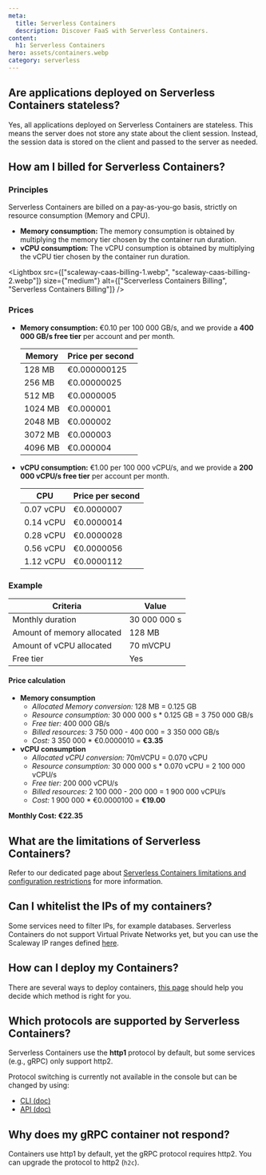 ```yaml
---
meta:
  title: Serverless Containers
  description: Discover FaaS with Serverless Containers.
content:
  h1: Serverless Containers
hero: assets/containers.webp
category: serverless
---
```


## Are applications deployed on Serverless Containers stateless?

Yes, all applications deployed on Serverless Containers are stateless. This means the server does not store any state about the client session. Instead, the session data is stored on the client and passed to the server as needed.

## How am I billed for Serverless Containers?

### Principles

Serverless Containers are billed on a pay-as-you-go basis, strictly on resource consumption (Memory and CPU). 

* **Memory consumption:** The memory consumption is obtained by multiplying the memory tier chosen by the container run duration.
* **vCPU consumption:** The vCPU consumption is obtained by multiplying the vCPU tier chosen by the container run duration.

<Lightbox src={["scaleway-caas-billing-1.webp", "scaleway-caas-billing-2.webp"]} size={"medium"}  alt={["Scerverless Containers Billing", "Serverless Containers Billing"]} />

### Prices 

* **Memory consumption:** €0.10 per 100 000 GB/s, and we provide a **400 000 GB/s free tier** per account and per month.

    | Memory   | Price per second  |
    |--------- |------------------ |
    | 128 MB   | €0.000000125 	   |
    | 256 MB   | €0.00000025  	   |
    | 512 MB   | €0.0000005   	   |
    | 1024 MB  | €0.000001 	       |
    | 2048 MB  | €0.000002    	   |
    | 3072 MB  | €0.000003    	   |
    | 4096 MB  | €0.000004    	   |

* **vCPU consumption:** €1.00 per 100 000 vCPU/s, and we provide a **200 000 vCPU/s free tier** per account per month.

    | CPU       	| Price per second  |
    |------------ |------------------ |
    | 0.07 vCPU 	| €0.0000007 	      |
    | 0.14 vCPU 	| €0.0000014	      |
    | 0.28 vCPU 	| €0.0000028        |
    | 0.56 vCPU 	| €0.0000056	      |
    | 1.12 vCPU 	| €0.0000112        |

### Example

| Criteria                   | Value        	|
|--------------------------- |--------------	|
| Monthly duration           | 30 000 000 s 	|
| Amount of memory allocated | 128 MB       	|
| Amount of vCPU allocated   | 70 mVCPU     	|
| Free tier                  | Yes          	|

#### Price calculation

* **Memory consumption**
    * *Allocated Memory conversion:* 128 MB = 0.125 GB
    * *Resource consumption:* 30 000 000 s * 0.125 GB = 3 750 000 GB/s
    * *Free tier:* 400 000 GB/s
    * *Billed resources:* 3 750 000 - 400 000 = 3 350 000 GB/s
    * *Cost:* 3 350 000 * €0.0000010 = **€3.35**
* **vCPU consumption**
    * *Allocated vCPU conversion:* 70mVCPU = 0.070 vCPU
    * *Resource consumption:* 30 000 000 s * 0.070 vCPU = 2 100 000 vCPU/s
    * *Free tier:* 200 000 vCPU/s
    * *Billed resources:* 2 100 000 - 200 000 = 1 900 000 vCPU/s
    * *Cost:* 1 900 000 * €0.0000100 = **€19.00**

**Monthly Cost: €22.35**

## What are the limitations of Serverless Containers?

Refer to our dedicated page about [Serverless Containers limitations and configuration restrictions](/serverless/containers/reference-content/containers-limitations/) for more information.

## Can I whitelist the IPs of my containers?

Some services need to filter IPs, for example databases. Serverless Containers do not support Virtual Private Networks yet, but you can use the Scaleway IP ranges defined [here](http://as12876.net/).

## How can I deploy my Containers?

There are several ways to deploy containers, [this page](/serverless/containers/reference-content/deploy-container/) should help you decide which method is right for you.

## Which protocols are supported by Serverless Containers?

Serverless Containers use the **http1** protocol by default, but some services (e.g., gRPC) only support http2.

Protocol switching is currently not available in the console but can be changed by using:

* [CLI (doc)](https://github.com/scaleway/scaleway-cli/blob/master/docs/commands/container.md#update-an-existing-container)
* [API (doc)](https://www.scaleway.com/en/developers/api/serverless-containers/)

## Why does my gRPC container not respond?

Containers use http1 by default, yet the gRPC protocol requires http2. You can upgrade the protocol to http2 (`h2c`).